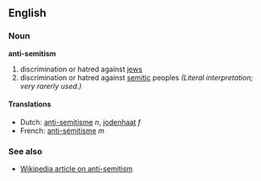 ==English==
=== Noun ===
'''anti-semitism'''

# discrimination or hatred against [[jew]]s
# discrimination or hatred against [[semitic]] peoples ''(Literal interpretation; very rarerly used.)''

==== Translations ====
*Dutch: [[anti-semitisme]] ''n'', [[jodenhaat]] ''f''
*French: [[anti-sémitisme]] ''m''

=== See also ===
* [[w:Anti-Semitism|Wikipedia article on anti-semitism]]
